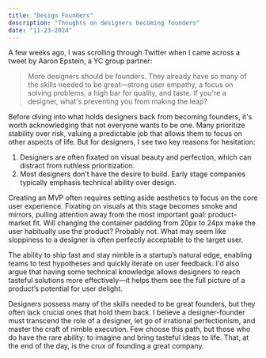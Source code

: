 ```yaml
---
title: "Design Founders"
description: "Thoughts on designers becoming founders"
date: "11-23-2024"
---
```


A few weeks ago, I was scrolling through Twitter when I came across a tweet by Aaron Epstein, a YC group partner:

> More designers should be founders. They already have so many of the skills needed to be great—strong user empathy, a focus on solving problems, a high bar for quality, and taste. If you're a designer, what's preventing you from making the leap<SerifChar>?</SerifChar>

Before diving into what holds designers back from becoming founders, it's worth acknowledging that not everyone wants to be one. Many prioritize stability over risk, valuing a predictable job that allows them to focus on other aspects of life. But for designers, I see two key reasons for hesitation:

1. Designers are often fixated on visual beauty and perfection, which can distract from ruthless prioritization.
2. Most designers don’t have the desire to build. Early stage companies typically emphasis technical ability over design.

Creating an MVP often requires setting aside aesthetics to focus on the core user experience. Fixating on visuals at this stage becomes smoke and mirrors, pulling attention away from the most important goal: product-market fit. Will changing the container padding from 20px to 24px make the user habitually use the product<SerifChar>?</SerifChar> Probably not. What may seem like sloppiness to a designer is often perfectly acceptable to the target user.

The ability to ship fast and stay nimble is a startup’s natural edge, enabling teams to test hypotheses and quickly iterate on user feedback. I'd also argue that having some technical knowledge allows designers to reach tasteful solutions more effectively—it helps them see the full picture of a product’s potential for user delight.

Designers possess many of the skills needed to be great founders, but they often lack crucial ones that hold them back. I believe a designer-founder must transcend the role of a designer, let go of irrational perfectionism, and master the craft of nimble execution. Few choose this path, but those who do have the rare ability: to imagine and bring tasteful ideas to life. That, at the end of the day, is the crux of founding a great company.
